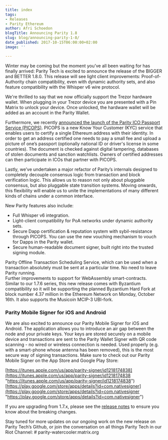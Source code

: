 ```yaml
---
title: index
tags:
- Releases
- Parity Ethereum
author: Afri Schoedon
blogTitle: Announcing Parity 1.8
slug: blog/announcing-parity-1-8/
date_published: 2017-10-15T06:00:00+02:00
image: ''

---
```

Winter may be coming but the moment you’ve all been waiting for has finally arrived: Parity Tech is excited to announce the release of the BIGGER and BETTER 1.8.0. This release will see light client improvements: Proof-of-Authority chain compatibility, even with dynamic authority sets, and also feature compatibility with the Whisper v6 wire protocol.

We're thrilled to say that we now officially support the Trezor hardware wallet. When plugging in your Trezor device you are presented with a Pin Matrix to unlock your device. Once unlocked, the hardware wallet will be added as an account in the Parity Wallet.

Furthermore, we recently [announced the launch of the Parity ICO Passport Service (PICOPS)](https://paritytech.io/blog/parity-technologies-launches-picops.html). PICOPS is a new Know Your Customer (KYC) service that enables users to certify a single Ethereum address with their identity. In order to get an address certified one needs to pay a small fee and upload a picture of one’s passport (optionally national ID or driver's license in some countries). The document is checked against digital tampering, databases of stolen documents and sanction watchlists. Owners of certified addresses can then participate in ICOs that partner with PICOPS.

Lastly, we’ve undertaken a major refactor of Parity’s internals designed to completely decouple consensus logic from transaction and block verification logic. This allows us to reason not only about pluggable consensus, but also pluggable state transition systems. Moving onwards, this flexibility will enable us to unite the implementations of many different kinds of chains under a common interface.

New Parity features also include:

* Full Whisper v6 integration.
* Light-client compatibility for PoA networks under dynamic authority sets.
* Secure Dapp certification & reputation system with sybil-resistance through PICOPS. You can use the new vouching mechanism to vouch for Dapps in the Parity wallet.
* Secure human-readable document signer, built right into the trusted signing module.

Parity Offline Transaction Scheduling Service, which can be used when a transaction absolutely must be sent at a particular time. No need to leave Parity running.  
Further improvements to support for WebAssembly smart-contracts.  
Similar to our 1.7.6 series, this new release comes with Byzantium compatibility so it will be supporting the planned Byzantium Hard Fork at block number 4.37 million in the Ethereum Network on Monday, October 16th. It also supports the Musicoin MCIP-3 UBI-fork.

### Parity Mobile Signer for iOS and Android

We are also excited to announce our Parity Mobile Signer for iOS and Android. The application allows you to introduce an air gap between the node and your private keys. Your keys are stored securely on a mobile device and transactions are sent to the Parity Wallet Signer with QR code scanning - no wired or wireless connection is needed. Used properly (e.g. with a smart-phone whose antenna has been removed), this is the most secure way of signing transactions. Make sure to check out our Parity Mobile Signer on the App Store and Google Play Store:

[https://itunes.apple.com/us/app/parity-signer/id1218174838](https://itunes.apple.com/us/app/parity-signer/id1218174838 "https://itunes.apple.com/us/app/parity-signer/id1218174838")  
[https://play.google.com/store/apps/details?id=com.nativesigner](https://play.google.com/store/apps/details?id=com.nativesigner "https://play.google.com/store/apps/details?id=com.nativesigner")

If you are upgrading from 1.7.x, please see the [release notes](https://github.com/paritytech/parity/releases) to ensure you know about the breaking changes.

Stay tuned for more updates on our ongoing work on the new release on Parity Tech’s Github, or join the conversation on all things Parity Tech in our Riot Channel: # parity-watercooler:matrix.org